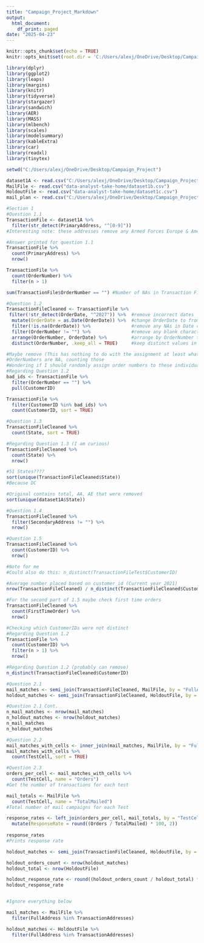 ```yaml
---
title: "Campaign_Project_Markdown"
output:
  html_document:
    df_print: paged
date: "2025-04-23"
---
```


```r
knitr::opts_chunk$set(echo = TRUE)
knitr::opts_knit$set(root.dir = 'C:/Users/alexj/OneDrive/Desktop/Campaign_Project')
```

```r
library(dplyr)
library(ggplot2)
library(leaps)
library(margins)
library(knitr)
library(tidyverse)
library(stargazer)
library(sandwich)
library(AER)
library(MASS)
library(mlbench)
library(scales)
library(modelsummary)
library(kableExtra)
library(car)
library(readxl)
library(tinytex)
```

```r
setwd("C:/Users/alexj/OneDrive/Desktop/Campaign_Project")
```

```r
dataset1A <- read.csv("C:/Users/alexj/OneDrive/Desktop/Campaign_Project/data-analyst-take-home/dataset1a.csv")
MailFile <- read.csv("data-analyst-take-home/dataset1b.csv")
HoldoutFile <- read.csv("data-analyst-take-home/dataset1c.csv")
mail_plan <- read.csv("C:/Users/alexj/OneDrive/Desktop/Campaign_Project/data-analyst-take-home/mail_plan.csv")
```

```r
#Section 1
#Question 1.1
TransactionFile <- dataset1A %>% 
  filter(str_detect(PrimaryAddress, "^[0-9]"))
#Interesting note: these addresses remove any Armed Forces Europe & Americas (AE & AA)
```

```r
#Answer printed for question 1.1
TransactionFile %>% 
  count(PrimaryAddress) %>% 
  nrow()
```


```r
TransactionFile %>%
  count(OrderNumber) %>% 
  filter(n > 1)
```

```r
sum(TransactionFile$OrderNumber == "") #Number of NAs in Transaction File; Order Number Column
```


```r
#Question 1.2
TransactionFileCleaned <- TransactionFile %>% 
 filter(!str_detect(OrderDate, "^2027")) %>%  #remove incorrect dates
  mutate(OrderDate = as.Date(OrderDate)) %>%  #change OrderDate to from character to Date
  filter(!is.na(OrderDate)) %>%               #remove any NAs in Date column
  filter(OrderNumber != "") %>%               #remove any blank characters in OrderNumber column
  arrange(OrderNumber, OrderDate) %>%         #arrange by OrderNumber then Orderdate
  distinct(OrderNumber, .keep_all = TRUE)     #keep distinct values in OrderNumber that occured first
```



```r
#Maybe remove (This has nothing to do with the assignment at least what the question is asking)
#OrderNumbers are NA, counting those
#Wondering if I should randomly assign order numbers to these individuals
#Regarding Question 1.2
bad_ids <- TransactionFile %>%
  filter(OrderNumber == "") %>%
  pull(CustomerID)

TransactionFile %>%
  filter(CustomerID %in% bad_ids) %>%
  count(CustomerID, sort = TRUE)

```

```r
#Question 1.3
TransactionFileCleaned %>% 
  count(State, sort = TRUE)
```
```r
#Regarding Question 1.3 (I am curious)
TransactionFileCleaned %>%
  count(State) %>%
  nrow()

```
```r
#51 States???? 
sort(unique(TransactionFileCleaned$State))
#Because DC
```


```r
#Original contains total, AA, AE that were removed
sort(unique(dataset1A$State))
```


```r
#Question 1.4
TransactionFileCleaned %>%
  filter(SecondaryAddress != "") %>%
  nrow()
```
```r
#Question 1.5
TransactionFileCleaned %>% 
  count(CustomerID) %>% 
  nrow()

#Note for me
#Could also do this: n_distinct(TransactionFileTest$CustomerID)
```
```r
#Average number placed based on customer_id (Current year 2021)
nrow(TransactionFileCleaned) / n_distinct(TransactionFileCleaned$CustomerID)
```
```r
#For the second part of 1.5 maybe check first time orders
TransactionFileCleaned %>% 
  count(FirstTimeOrder) %>% 
  nrow()
```

```r
#Checking which CustomerIDs were not distinct
#Regarding Question 1.2
TransactionFile %>%
  count(CustomerID) %>%
  filter(n > 1) %>% 
  nrow()
```


```r
#Regarding Question 1.2 (probably can remove)
n_distinct(TransactionFileCleaned$CustomerID)
```
```r
#Question 2.1
mail_matches <- semi_join(TransactionFileCleaned, MailFile, by = "FullAddress")
holdout_matches <- semi_join(TransactionFileCleaned, HoldoutFile, by = "FullAddress")
```

```r
#Question 2.1 Cont.
n_mail_matches <- nrow(mail_matches)
n_holdout_matches <- nrow(holdout_matches)
n_mail_matches
n_holdout_matches
```
```r
#Question 2.2
mail_matches_with_cells <- inner_join(mail_matches, MailFile, by = "FullAddress")
mail_matches_with_cells %>%
  count(TestCell, sort = TRUE)
```

```r
#Question 2.3
orders_per_cell <- mail_matches_with_cells %>%
  count(TestCell, name = "Orders")
#Get the number of transactions for each test
```

```r
mail_totals <- MailFile %>%
  count(TestCell, name = "TotalMailed")
#Total number of mail campaigns for each Test
```

```r
response_rates <- left_join(orders_per_cell, mail_totals, by = "TestCell") %>%
  mutate(ResponseRate = round((Orders / TotalMailed) * 100, 2))
  
response_rates
#Prints response rate
```

```r
holdout_matches <- semi_join(TransactionFileCleaned, HoldoutFile, by = "FullAddress")
```

```r
holdout_orders_count <- nrow(holdout_matches)
holdout_total <- nrow(HoldoutFile)

holdout_response_rate <- round((holdout_orders_count / holdout_total) * 100, 2)
holdout_response_rate
```
```r

```











```r
#Ignore everything below
```


```r
mail_matches <- MailFile %>%
  filter(FullAddress %in% TransactionAddresses)
```

```r
holdout_matches <- HoldoutFile %>%
  filter(FullAddress %in% TransactionAddresses)
```

